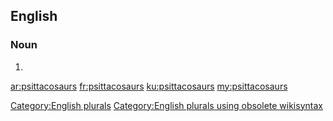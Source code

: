 ==English==

===Noun===
{{head|en}}

# {{plural of|psittacosaur}}

[[Category:English plurals]][[Category:English plurals using obsolete wikisyntax]]

[[ar:psittacosaurs]]
[[fr:psittacosaurs]]
[[ku:psittacosaurs]]
[[my:psittacosaurs]]